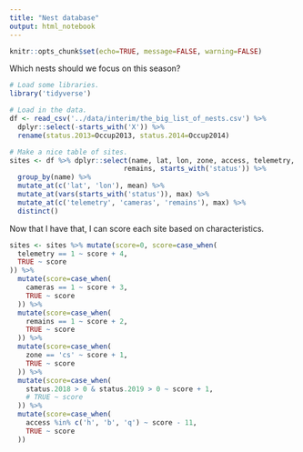 ```yaml
---
title: "Nest database"
output: html_notebook
---
```


```r
knitr::opts_chunk$set(echo=TRUE, message=FALSE, warning=FALSE)
```

Which nests should we focus on this season?

```r
# Load some libraries.
library('tidyverse')

# Load in the data.
df <- read_csv('../data/interim/the_big_list_of_nests.csv') %>% 
  dplyr::select(-starts_with('X')) %>% 
  rename(status.2013=Occup2013, status.2014=Occup2014)

# Make a nice table of sites.
sites <- df %>% dplyr::select(name, lat, lon, zone, access, telemetry, cameras, 
                            remains, starts_with('status')) %>% 
  group_by(name) %>% 
  mutate_at(c('lat', 'lon'), mean) %>% 
  mutate_at(vars(starts_with('status')), max) %>% 
  mutate_at(c('telemetry', 'cameras', 'remains'), max) %>% 
  distinct()
```

Now that I have that, I can score each site based on characteristics.

```r
sites <- sites %>% mutate(score=0, score=case_when(
  telemetry == 1 ~ score + 4,
  TRUE ~ score
)) %>% 
  mutate(score=case_when(
    cameras == 1 ~ score + 3,
    TRUE ~ score
  )) %>% 
  mutate(score=case_when(
    remains == 1 ~ score + 2,
    TRUE ~ score
  )) %>% 
  mutate(score=case_when(
    zone == 'cs' ~ score + 1,
    TRUE ~ score
  )) %>% 
  mutate(score=case_when(
    status.2018 > 0 & status.2019 > 0 ~ score + 1,
    # TRUE ~ score
  )) %>% 
  mutate(score=case_when(
    access %in% c('h', 'b', 'q') ~ score - 11,
    TRUE ~ score
  ))
```